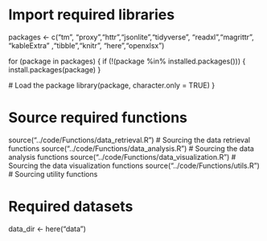 # Import required libraries
packages <- c("tm", "proxy","httr","jsonlite","tidyverse", "readxl","magrittr", "kableExtra" ,"tibble","knitr", "here","openxlsx")

for (package in packages) {
  if (!(package %in% installed.packages())) {
    install.packages(package)
  }
  
  # Load the package
  library(package, character.only = TRUE)
}

# Source required functions
source("../code/Functions/data_retrieval.R")   # Sourcing the data retrieval functions
source("../code/Functions/data_analysis.R")    # Sourcing the data analysis functions
source("../code/Functions/data_visualization.R")  # Sourcing the data visualization functions
source("../code/Functions/utils.R")           # Sourcing utility functions

# Required datasets
data_dir <- here("data")
